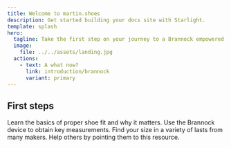 ```yaml
---
title: Welcome to martin.shoes
description: Get started building your docs site with Starlight.
template: splash
hero:
  tagline: Take the first step on your journey to a Brannock empowered life.
  image:
    file: ../../assets/landing.jpg
  actions:
    - text: A what now?
      link: introduction/brannock
      variant: primary
---
```



## First steps

<CardGrid stagger>
	<Card title="Understand why" icon="pencil">
		Learn the basics of proper shoe fit and why it matters.
	</Card>
	<Card title="Discover your proper size" icon="add-document">
		Use the Brannock device to obtain key measurements.
	</Card>
	<Card title="Get reputable sizing advice" icon="setting">
		Find your size in a variety of lasts from many makers.
	</Card>
	<Card title="Spread the word" icon="open-book">
		Help others by pointing them to this resource.
	</Card>
</CardGrid>
